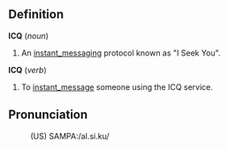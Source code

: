 ==Definition==

<b>ICQ</b> (<i>noun</i>)
# An [[instant_messaging]] protocol known as "I Seek You".

<b>ICQ</b> (<i>verb</i>)
# To [[instant_message]] someone using the ICQ service.

==Pronunciation==
:(US) SAMPA:/aI.si.ku/